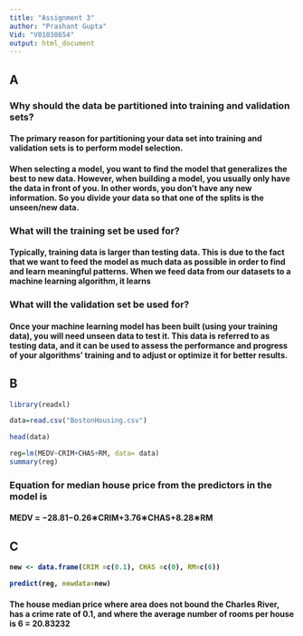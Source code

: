 ---
title: "Assignment 3"
author: "Prashant Gupta"
Vid: "V01038654"
output: html_document
---

## A

### Why should the data be partitioned into training and validation sets?

#### The primary reason for partitioning your data set into training and validation sets is to perform model selection.

#### When selecting a model, you want to find the model that generalizes the best to new data. However, when building a model, you usually only have the data in front of you. In other words, you don't have any new information. So you divide your data so that one of the splits is the unseen/new data.

### What will the training set be used for?

#### Typically, training data is larger than testing data. This is due to the fact that we want to feed the model as much data as possible in order to find and learn meaningful patterns. When we feed data from our datasets to a machine learning algorithm, it learns 

### What will the validation set be used for?

#### Once your machine learning model has been built (using your training data), you will need unseen data to test it. This data is referred to as testing data, and it can be used to assess the performance and progress of your algorithms' training and to adjust or optimize it for better results.

## B

```{r}
library(readxl)
```

```{r}
data=read.csv("BostonHousing.csv")
```

```{r}
head(data)
```

```{r}
reg=lm(MEDV~CRIM+CHAS+RM, data= data)
summary(reg)


```

### Equation for median house price from the predictors in the model is
#### <b>MEDV = −28.81−0.26∗CRIM+3.76∗CHAS+8.28∗RM<b/>

## C

```{r}
new <- data.frame(CRIM =c(0.1), CHAS =c(0), RM=c(6))
```


```{r}
predict(reg, newdata=new)
```

#### The house median price where area does not bound the Charles River, has a crime rate of 0.1, and where the average number of rooms per house is 6 = <b>20.83232</b>